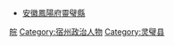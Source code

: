 *[[安徽|安徽]][[鳳陽府|鳳陽府]][[靈璧縣|靈璧縣]]
[[Category:清朝安徽知縣|皖]]
[[Category:宿州政治人物|Category:宿州政治人物]]
[[Category:灵璧县|Category:灵璧县]]